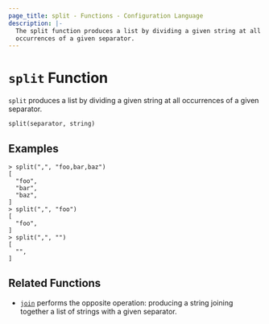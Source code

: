 ```yaml
---
page_title: split - Functions - Configuration Language
description: |-
  The split function produces a list by dividing a given string at all
  occurrences of a given separator.
---
```


# `split` Function

`split` produces a list by dividing a given string at all occurrences of a
given separator.

```hcl
split(separator, string)
```

## Examples

```
> split(",", "foo,bar,baz")
[
  "foo",
  "bar",
  "baz",
]
> split(",", "foo")
[
  "foo",
]
> split(",", "")
[
  "",
]
```

## Related Functions

* [`join`](/terracina/language/functions/join) performs the opposite operation: producing a string
  joining together a list of strings with a given separator.
